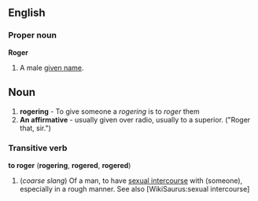 ==English==
===Proper noun===
'''Roger'''

#A male [[given name]].

==Noun==
#'''rogering''' - To give someone a ''rogering'' is to ''roger'' them
#'''An affirmative''' - usually given over radio, usually to a superior.  ("Roger that, sir.")
===Transitive verb===
'''to roger''' ('''rogering''', '''rogered''', '''rogered''')

#(''coarse slang'') Of a man, to have [[sexual intercourse]] with (someone), especially in a rough manner. See also [WikiSaurus:sexual intercourse]
